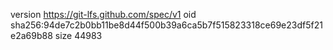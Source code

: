 version https://git-lfs.github.com/spec/v1
oid sha256:94de7c2b0bb11be8d44f500b39a6ca5b7f515823318ce69e23df5f21e2a69b88
size 44983
